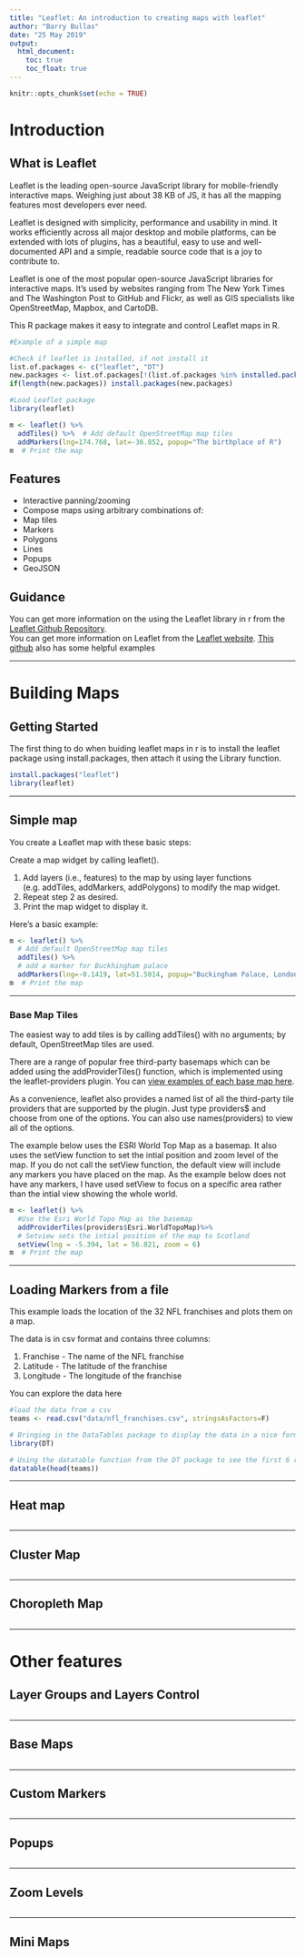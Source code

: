```yaml
---
title: "Leaflet: An introduction to creating maps with leaflet"
author: "Barry Bullas"
date: "25 May 2019"
output: 
  html_document:
    toc: true
    toc_float: true
---
```


```r
knitr::opts_chunk$set(echo = TRUE)

```

# Introduction
## What is Leaflet
Leaflet is the leading open-source JavaScript library for mobile-friendly interactive maps. Weighing just about 38 KB of JS, it has all the mapping features most developers ever need.

Leaflet is designed with simplicity, performance and usability in mind. It works efficiently across all major desktop and mobile platforms, can be extended with lots of plugins, has a beautiful, easy to use and well-documented API and a simple, readable source code that is a joy to contribute to.

Leaflet is one of the most popular open-source JavaScript libraries for interactive maps. It’s used by websites ranging from The New York Times and The Washington Post to GitHub and Flickr, as well as GIS specialists like OpenStreetMap, Mapbox, and CartoDB.

This R package makes it easy to integrate and control Leaflet maps in R.
```r
#Example of a simple map

#Check if leaflet is installed, if not install it
list.of.packages <- c("leaflet", "DT")
new.packages <- list.of.packages[!(list.of.packages %in% installed.packages()[,"Package"])]
if(length(new.packages)) install.packages(new.packages)

#Load Leaflet package
library(leaflet)

m <- leaflet() %>%
  addTiles() %>%  # Add default OpenStreetMap map tiles
  addMarkers(lng=174.768, lat=-36.852, popup="The birthplace of R")
m  # Print the map

```

## Features
* Interactive panning/zooming
* Compose maps using arbitrary combinations of:
* Map tiles
* Markers
* Polygons
* Lines
* Popups
* GeoJSON

## Guidance
You can get more information on the using the Leaflet library in r from the [Leaflet Github Repository](https://rstudio.github.io/leaflet/).  
You can get more information on Leaflet from the [Leaflet website](https://leafletjs.com/index.html).
[This github](https://andrewbtran.github.io/NICAR/2017/maps/leaflet-r.html#how_to_put_the_map_online) also has some helpful examples

***

# Building Maps
## Getting Started
The first thing to do when buiding leaflet maps in r is to install the leaflet package using install.packages, then attach it using the Library function.

```r
install.packages("leaflet")
library(leaflet)
```

***

## Simple map
You create a Leaflet map with these basic steps:

Create a map widget by calling leaflet().

1. Add layers (i.e., features) to the map by using layer functions (e.g. addTiles, addMarkers,  addPolygons) to modify the map widget.
2. Repeat step 2 as desired.
3. Print the map widget to display it.

Here’s a basic example:
```r
m <- leaflet() %>%
  # Add default OpenStreetMap map tiles
  addTiles() %>%  
  # add a marker for Buckhingham palace
  addMarkers(lng=-0.1419, lat=51.5014, popup="Buckingham Palace, London") 
m  # Print the map
```

***

### Base Map Tiles
The easiest way to add tiles is by calling addTiles() with no arguments; by default, OpenStreetMap tiles are used.

There are a range of popular free third-party basemaps which can be added using the addProviderTiles() function, which is implemented using the leaflet-providers plugin. You can [view examples of each base map  here](http://leaflet-extras.github.io/leaflet-providers/preview/index.html).

As a convenience, leaflet also provides a named list of all the third-party tile providers that are supported by the plugin. Just type providers$ and choose from one of the options. You can also use names(providers) to view all of the options.

The example below uses the ESRI World Top Map as a basemap.  It also uses the setView function to set the intial position and zoom level of the map.  If you do not call the setView function, the default view will include any markers you have placed on the map.  As the example below does not have any markers, I have used setView to focus on a specific area rather than the intial view showing the whole world.

```r
m <- leaflet() %>%
  #Use the Esri World Topo Map as the basemap
  addProviderTiles(providers$Esri.WorldTopoMap)%>%
  # Setview sets the intial position of the map to Scotland
  setView(lng = -5.394, lat = 56.821, zoom = 6) 
m  # Print the map

```

***

## Loading Markers from a file
This example loads the location of the 32 NFL franchises and plots them on a map.

The data is in csv format and contains three columns:

1. Franchise - The name of the NFL franchise
2. Latitude - The latitude of the franchise
3. Longitude - The longitude of the franchise

You can explore the data here

```r
#load the data from a csv
teams <- read.csv("data/nfl_franchises.csv", stringsAsFactors=F)

# Bringing in the DataTables package to display the data in a nice format
library(DT)

# Using the datatable function from the DT package to see the first 6 rows of data
datatable(head(teams))

```

***

## Heat map

```r

```

***

## Cluster Map
```r

```

***

## Choropleth Map
```r

```

***

# Other features
## Layer Groups and Layers Control
```r

```

***

## Base Maps
```r

```

***

## Custom Markers
```r

```

***

## Popups
```r

```

***

## Zoom Levels
```r

```

***

## Mini Maps
```r

```

